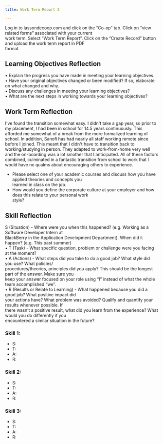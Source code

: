 ```yaml
---
title: Work Term Report 2

---
```

Log in to lassondecoop.com and click on the “Co-op” tab. Click on “view related forms” associated with your current   
work term. Select “Work Term Report”. Click on the “Create Record” button and upload the work term report in PDF   
format.

## Learning Objectives Reflection

• Explain the progress you have made in meeting your learning objectives.   
• Have your original objectives changed or been modified? If so, elaborate on what changed and why.   
• Discuss any challenges in meeting your learning objectives?   
• What are the next steps in working towards your learning objectives?

<div style="page-break-after: always;"></div>

## Work Term Reflection

I've found the transition somewhat easy. I didn't take a gap year, so prior to my placement, I had been in school for 14.5 years continuously. This afforded me somewhat of a break from the more formalized learning of school. In addition, Sanofi has had nearly all staff working remote since before I joined. This meant that I didn't have to transition back to working/studying in person. They adapted to work-from-home very well and the on-boarding was a lot smother that I anticipated. All of these factors combined, culminated in a fantastic transition from school to work that I would have no qualms about encouraging others to experience.

* Please select one of your academic courses and discuss how you have applied theories and concepts you   
  learned in class on the job. 
* How would you define the corporate culture at your employer and how does this relate to your personal work   
  style?

<div style="page-break-after: always;"></div>

## Skill Reflection

S (Situation) - Where were you when this happened? (e.g. Working as a Software Developer Intern at   
BlackBerry in the Application Development Department). When did it happen? (e.g. This past summer)   
• T (Task) - What specific question, problem or challenge were you facing at the moment?   
• A (Actions) - What steps did you take to do a good job? What style did you use? What policies/   
procedures/theories, principles did you apply? This should be the longest part of the answer. Make sure you   
keep your answer focused on your role using “I” instead of what the whole team accomplished “we”.   
• R (Results or Relate to Learning) - What happened because you did a good job? What positive impact did   
your actions have? What problem was avoided? Qualify and quantify your results whenever possible. If   
there wasn’t a positive result, what did you learn from the experience? What would you do differently if you   
encountered a similar situation in the future?

### Skill 1:

* S:
* T:
* A:
* R:

### Skill 2:

* S:
* T:
* A:
* R:

### Skill 3:

* S:
* T:
* A:
* R:

<!-- excl. class name. subtitle: <br/><br/>Co-Op Student: QC Data Logistics and Support<br />Sanofi Pasteur<br />Work Terms To Be Completed: 3<br />Term 2 of 3-->

<!-- Download Button Below -->


<Download />
